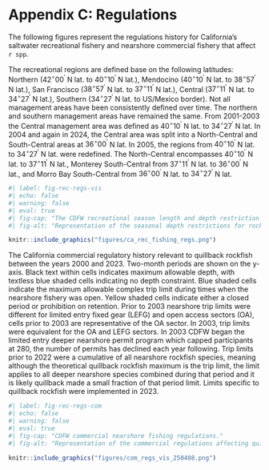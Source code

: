 # Appendix C: Regulations

The following figures represent the regulations history for California's saltwater recreational fishery and nearshore commercial fishery that affect `r spp`.

The recreational regions are defined base on the following latitudes: Northern ($42^\circ 00^\prime$ N lat. to $40^\circ 10^\prime$ N lat.), Mendocino ($40^\circ 10^\prime$ N lat. to $38^\circ 57^\prime$ N lat.), San Francisco ($38^\circ 57^\prime$ N lat. to $37^\circ 11^\prime$ N lat.), Central ($37^\circ 11^\prime$ N lat. to $34^\circ 27^\prime$ N lat.), Southern ($34^\circ 27^\prime$ N lat. to US/Mexico border). Not all management areas have been consistently defined over time. The northern and southern management areas have remained the same. From 2001-2003 the Central management area was defined as $40^\circ 10^\prime$ N lat. to $34^\circ 27^\prime$ N lat. In 2004 and again in 2024, the Central area was split into a North-Central and South-Central areas at $36^\circ 00^\prime$ N lat. In 2005, the regions from  $40^\circ 10^\prime$ N lat. to $34^\circ 27^\prime$ N lat. were redefined. The North-Central encompasses $40^\circ 10^\prime$ N lat. to $37^\circ 11^\prime$ N lat., Monterey South-Central from $37^\circ 11^\prime$ N lat. to $36^\circ 00^\prime$ N lat., and Morro Bay South-Central from $36^\circ 00^\prime$ N lat. to $34^\circ 27^\prime$ N lat.


```r
#| label: fig-rec-regs-vis
#| echo: false 
#| warning: false 
#| eval: true 
#| fig-cap: "The CDFW recreational season length and depth restriction for nearshore rockfish by month from 2000 to 2003. A triangle indicates a regulation change mid-month."
#| fig-alt: "Representation of the seasonal depth restrictions for rockfish."

knitr::include_graphics("figures/ca_rec_fishing_regs.png")

```


The California commercial regulatory history relevant to quillback rockfish between the years 2000 and 2023. Two-month periods are shown on the y-axis. Black text within cells indicates  maximum allowable depth, with textless blue shaded cells indicating no depth constraint. Blue shaded cells indicate the maximum allowable complex trip limit during times when the nearshore fishery was open. Yellow shaded cells indicate either a closed period or prohibition on retention. Prior to 2003 nearshore trip limits were different for limited entry fixed gear (LEFG) and open access sectors (OA), cells prior to 2003 are representative of the OA sector. In 2003, trip limits were equivalent for the OA and LEFG sectors. In 2003 CDFW began the limited entry deeper nearshore permit program which capped participants at 280, the number of permits has declined each year following. Trip limits prior to 2022 were a cumulative of all nearshore rockfish species, meaning although the theoretical quillback rockfish maximum is the trip limit, the limit applies to all deeper nearshore species combined during that period and it is likely quillback made a small fraction of that period limit. Limits specific to quillback rockfish were implemented in 2023.


```r
#| label: fig-rec-regs-com
#| echo: false 
#| warning: false 
#| eval: true 
#| fig-cap: "CDFW commercial nearshore fishing regulations."
#| fig-alt: "Representation of the commercial regulations affecting quillback rockfish."

knitr::include_graphics("figures/com_regs_vis_250408.png")

```
